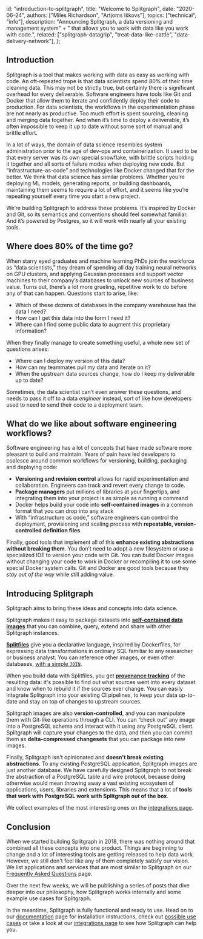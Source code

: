   id: "introduction-to-splitgraph",
  title: "Welcome to Splitgraph",
  date: "2020-06-24",
  authors: ["Miles Richardson", "Artjoms Iškovs"],
  topics: ["technical", "info"],
  description:
    "Announcing Splitgraph, a data versioning and management system" +
    " that allows you to work with data like you work with code.",
  related: ["splitgraph-datagrip", "treat-data-like-cattle", "data-delivery-network"],
};

## Introduction

Splitgraph is a tool that makes working with data as easy as working with code. An oft-repeated trope is that data scientists spend 80% of their time cleaning data. This may not be strictly true, but certainly there is significant overhead for every deliverable. Software engineers have tools like Git and Docker that allow them to iterate and confidently deploy their code to production. For data scientists, the workflows in the experimentation phase are not nearly as productive. Too much effort is spent sourcing, cleaning and merging data together. And when it’s time to deploy a deliverable, it’s often impossible to keep it up to date without some sort of manual and brittle effort.

In a lot of ways, the domain of data science resembles system administration prior to the age of dev-ops and containerization. It used to be that every server was its own special snowflake, with brittle scripts holding it together and all sorts of failure modes when deploying new code. But “infrastructure-as-code” and technologies like Docker changed that for the better. We think that data science has similar problems. Whether you’re deploying ML models, generating reports, or building dashboards, maintaining them seems to require a lot of effort, and it seems like you’re repeating yourself every time you start a new project.

We’re building Splitgraph to address these problems. It’s inspired by Docker and Git, so its semantics and conventions should feel somewhat familiar. And it’s powered by Postgres, so it will work with nearly all your existing tools.

## Where does 80% of the time go?

When starry eyed graduates and machine learning PhDs join the workforce as “data scientists,” they dream of spending all day training neural networks on GPU clusters, and applying Gaussian processes and support vector machines to their company’s databases to unlock new sources of business value. Turns out, there’s a lot more grueling, repetitive work to do before any of that can happen. Questions start to arise, like:

- Which of these dozens of databases in the company warehouse has the data I need?
- How can I get this data into the form I need it?
- Where can I find some public data to augment this proprietary information?

When they finally manage to create something useful, a whole new set of questions arises:

- Where can I deploy my version of this data?
- How can my teammates pull my data and iterate on it?
- When the upstream data sources change, how do I keep my deliverable up to date?

Sometimes, the data scientist can’t even answer these questions, and needs to pass it off to a data _engineer_ instead, sort of like how developers used to need to send their code to a deployment team.

## What do we like about software engineering workflows?

Software engineering has a lot of concepts that have made software more pleasant to build and maintain. Years of pain have led developers to coalesce around common workflows for versioning, building, packaging and deploying code:

- **Versioning and revision control** allows for rapid experimentation and collaboration. Engineers can track and revert every change to code.
- **Package managers** put millions of libraries at your fingertips, and integrating them into your project is as simple as running a command
- Docker helps build your code into **self-contained images** in a common format that you can drop into any stack
- With “infrastructure as code,” software engineers can control the deployment, provisioning and scaling process with **repeatable, version-controlled definition files**

Finally, good tools that implement all of this **enhance existing abstractions without breaking them**. You don’t need to adopt a new filesystem or use a specialized IDE to version your code with Git. You can build Docker images without changing your code to work in Docker or recompiling it to use some special Docker system calls. Git and Docker are good tools because they _stay out of the way_ while still adding value.

## Introducing Splitgraph

Splitgraph aims to bring these ideas and concepts into data science.

Splitgraph makes it easy to package datasets into [**self-contained data images**](/docs/concepts/images) that you can combine, query, extend and share
with other Splitgraph instances.

[**Splitfiles**](/docs/concepts/splitfiles) give you a declarative language, inspired by Dockerfiles, for expressing data transformations in ordinary SQL familiar to any researcher or business analyst. You can reference other images, or even other databases, [with a simple `JOIN`](/docs/splitfiles/splitfile-sql).

When you build data with Splitfiles, you get [**provenance tracking**](/docs/working-with-data/inspecting-provenance) of the resulting data: it's possible to find out what sources went into every dataset and know when
to rebuild it if the sources ever change. You can easily integrate Splitgraph into your existing CI pipelines, to keep your data up-to-date and stay on top of changes to upstream sources.

Splitgraph images are also **version-controlled**, and you can manipulate them with Git-like operations
through a CLI. You can “check out” any image into a PostgreSQL schema and interact with it using
any PostgreSQL client. Splitgraph will capture your changes to the data, and then you can commit them as **delta-compressed changesets** that you can package into new images.

Finally, Splitgraph isn't opinionated and **doesn't break existing abstractions**. To any existing PostgreSQL
application, Splitgraph images are just another database. We have carefully designed Splitgraph to not break the
abstraction of a PostgreSQL table and wire protocol, because doing otherwise would mean throwing
away a vast existing ecosystem of applications, users, libraries and extensions. This means that
a lot of **tools that work with PostgreSQL work with Splitgraph out of the box**.

We collect examples of the most interesting ones on the [integrations page](/product/splitgraph/integrations).

## Conclusion

When we started building Splitgraph in 2018, there was nothing around that combined all these concepts
into one product. Things are beginning to change and a lot of interesting tools are getting released to help data work. However,
we still don't feel like any of them completely satisfy our vision. We list applications and services that
are most similar to Splitgraph on our [Frequently Asked Questions](/docs/getting-started/frequently-asked-questions#why-not-just-use) page.

Over the next few weeks, we will be publishing a series of posts that dive deeper into our philosophy,
how Splitgraph works internally and some example use cases for Splitgraph.

In the meantime, Splitgraph is fully functional and ready to use. Head on to our
[documentation](/docs/getting-started/introduction) page for installation instructions, check out
[possible use cases](/product/splitgraph/use-cases) or take a look at our [integrations page](/product/splitgraph/integrations) to see how Splitgraph can help you.
